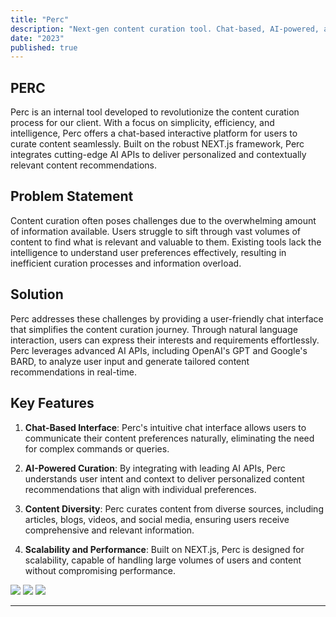 ```yaml
---
title: "Perc"
description: "Next-gen content curation tool. Chat-based, AI-powered, and intuitive."
date: "2023"
published: true
---
```


## PERC

Perc is an internal tool developed to revolutionize the content curation process for our client. With a focus on simplicity, efficiency, and intelligence, Perc offers a chat-based interactive platform for users to curate content seamlessly. Built on the robust NEXT.js framework, Perc integrates cutting-edge AI APIs to deliver personalized and contextually relevant content recommendations.

## Problem Statement

Content curation often poses challenges due to the overwhelming amount of information available. Users struggle to sift through vast volumes of content to find what is relevant and valuable to them. Existing tools lack the intelligence to understand user preferences effectively, resulting in inefficient curation processes and information overload.

## Solution

Perc addresses these challenges by providing a user-friendly chat interface that simplifies the content curation journey. Through natural language interaction, users can express their interests and requirements effortlessly. Perc leverages advanced AI APIs, including OpenAI's GPT and Google's BARD, to analyze user input and generate tailored content recommendations in real-time.

## Key Features

1. **Chat-Based Interface**: Perc's intuitive chat interface allows users to communicate their content preferences naturally, eliminating the need for complex commands or queries.

2. **AI-Powered Curation**: By integrating with leading AI APIs, Perc understands user intent and context to deliver personalized content recommendations that align with individual preferences.

3. **Content Diversity**: Perc curates content from diverse sources, including articles, blogs, videos, and social media, ensuring users receive comprehensive and relevant information.

4. **Scalability and Performance**: Built on NEXT.js, Perc is designed for scalability, capable of handling large volumes of users and content without compromising performance.


[![](/perc/perc-1.png)]()
[![](/perc/perc-2.png)]()
[![](/perc/perc-3.png)]()

---

